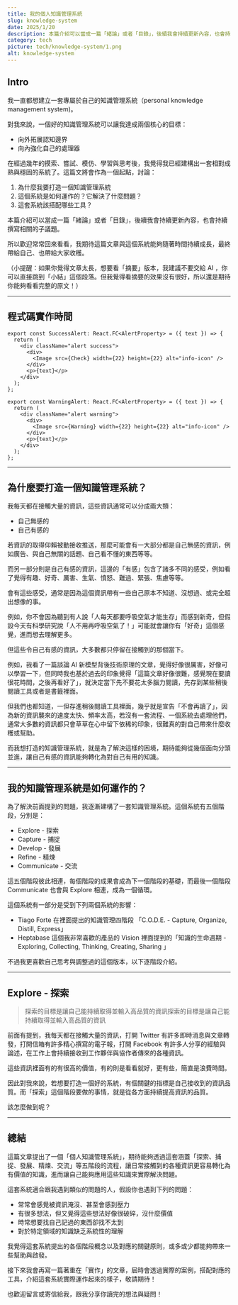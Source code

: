 ```yaml
---
title: 我的個人知識管理系統
slug: knowledge-system
date: 2025/1/20
description: 本篇介紹可以當成一篇「緒論」或者「目錄」，後續我會持續更新內容，也會持續撰寫相關的子議題。所以歡迎常常回來看看，我期待這篇文章與這個系統能夠隨著時間持續成長，最終帶給自己、也帶給大家收穫。
category: tech
picture: tech/knowledge-system/1.png
alt: knowledge-system
---
```


## Intro

我一直都想建立一套專屬於自己的知識管理系統（personal knowledge management system)。

對我來說，一個好的知識管理系統可以讓我達成兩個核心的目標：

- 向外拓展認知邊界
- 向內強化自己的處理器

在經過幾年的摸索、嘗試、模仿、學習與思考後，我覺得我已經建構出一套相對成熟與穩固的系統了。這篇文將會作為一個起點，討論：

1. 為什麼我要打造一個知識管理系統
2. 這個系統是如何運作的？它解決了什麼問題？
3. 這套系統該搭配哪些工具？

本篇介紹可以當成一篇「緒論」或者「目錄」，後續我會持續更新內容，也會持續撰寫相關的子議題。

所以歡迎常常回來看看，我期待這篇文章與這個系統能夠隨著時間持續成長，最終帶給自己、也帶給大家收穫。

（小提醒：如果你覺得文章太長，想要看「摘要」版本，我建議不要交給 AI ，你可以直接跳到「小結」這個段落。但我覺得看摘要的效果沒有很好，所以還是期待你能夠看看完整的原文！）

---

## 程式碼實作時間

```jsx:pages/index.tsx {1,3-5}
export const SuccessAlert: React.FC<AlertProperty> = ({ text }) => {
  return (
    <div className="alert success">
      <div>
        <Image src={Check} width={22} height={22} alt="info-icon" />
      </div>
      <p>{text}</p>
    </div>
  );
};

export const WarningAlert: React.FC<AlertProperty> = ({ text }) => {
  return (
    <div className="alert warning">
      <div>
        <Image src={Warning} width={22} height={22} alt="info-icon" />
      </div>
      <p>{text}</p>
    </div>
  );
};
```

---

## 為什麼要打造一個知識管理系統？

我每天都在接觸大量的資訊，這些資訊通常可以分成兩大類：

- 自己無感的
- 自己有感的

若資訊的取得仰賴被動接收推送，那麼可能會有一大部分都是自己無感的資訊，例如廣告、與自己無關的話題、自己看不懂的東西等等。

而另一部分則是自己有感的資訊，這邊的「有感」包含了諸多不同的感受，例如看了覺得有趣、好奇、厲害、生氣、憤怒、難過、緊張、焦慮等等。

會有這些感受，通常是因為這個資訊帶有一些自己原本不知道、沒想過、或完全超出想像的事。

例如，你不會因為聽到有人說「人每天都要呼吸空氣才能生存」而感到新奇，但假設今天有科學研究說「人不用再呼吸空氣了！」可能就會讓你有「好奇」這個感覺，進而想去理解更多。

但這些令自己有感的資訊，大多數都只停留在接觸到的那個當下。

例如，我看了一篇談論 AI 新模型背後技術原理的文章，覺得好像很厲害，好像可以學習一下，但同時我也基於過去的印象覺得「這篇文章好像很難，感覺現在要讀很花時間，之後再看好了」，就決定當下先不要花太多腦力閱讀，先存到某些稍後閱讀工具或者是書籤裡面。

但我們也都知道，一但存進稍後閱讀工具裡面，幾乎就是宣告「不會再讀了」，因為新的資訊襲來的速度太快、頻率太高，若沒有一套流程、一個系統去處理他們，通常大多數的資訊都只會草草在心中留下依稀的印象，很難真的對自己帶來什麼收穫或幫助。

而我想打造的知識管理系統，就是為了解決這樣的困境，期待能夠從幾個面向分頭並進，讓自己有感的資訊能夠轉化為對自己有用的知識。

---

## 我的知識管理系統是如何運作的？

為了解決前面提到的問題，我逐漸建構了一套知識管理系統。這個系統有五個階段，分別是：

- Explore - 探索
- Capture - 捕捉
- Develop - 發展
- Refine - 精煉
- Communicate - 交流

<BlogInsertImage path="tech/knowledge-system/loop.png" alt="222" />

這五個階段彼此相連，每個階段的成果會成為下一個階段的基礎，而最後一個階段 Communicate 也會與 Explore 相連，成為一個循環。

這個系統有一部分是受到下列兩個系統的影響：

- Tiago Forte 在<BlankLink text="The 4 Levels of Personal Knowledge Management" href="https://fortelabs.com/blog/the-4-levels-of-personal-knowledge-management/" />裡面提出的知識管理四階段 「C.O.D.E. - Capture, Organize, Distill, Express」
- Heptabase 這個我非常喜歡的產品的 Vision 裡面提到的「知識的生命週期 - Exploring, Collecting, Thinking, Creating, Sharing 」

不過我更喜歡自己思考與調整過的這個版本，以下逐階段介紹。

---

## Explore - 探索

> 探索的目標是讓自己能持續取得並輸入高品質的資訊探索的目標是讓自己能持續取得並輸入高品質的資訊

前面有提到，我每天都在接觸大量的資訊，打開 Twitter 有許多即時消息與文章轉發，打開信箱有許多精心撰寫的電子報，打開 Facebook 有許多人分享的經驗與論述，在工作上會持續接收到工作夥伴與協作者傳來的各種資訊。

這些資訊裡面有的有很高的價值，有的則是看看就好，更有些，簡直是浪費時間。

因此對我來說，若想要打造一個好的系統，有個關鍵的指標是自己接收到的資訊品質。而「探索」這個階段要做的事情，就是從各方面持續提高資訊的品質。

該怎麼做到呢？

<BlogInsertImage path="tech/knowledge-system/333.png" alt="333" />

---

## 總結

這篇文章提出了一個「個人知識管理系統」，期待能夠透過這套涵蓋「探索、捕捉、發展、精煉、交流」等五階段的流程，讓日常接觸到的各種資訊更容易轉化為有價值的知識，進而讓自己能夠應用這些知識來實際解決問題。

這套系統適合跟我遇到類似的問題的人，假設你也遇到下列的問題：

- 常常會感覺被資訊淹沒、甚至會感到壓力
- 有很多想法，但又覺得這些想法好像很破碎，沒什麼價值
- 時常想要找自己記過的東西卻找不太到
- 對於特定領域的知識缺乏系統性的理解

我覺得這套系統提出的各個階段概念以及對應的關鍵原則，或多或少都能夠帶來一些幫助與啟發。

接下來我會再寫一篇著重在「實作」的文章，屆時會透過實際的案例，搭配對應的工具，介紹這套系統實際運作起來的樣子，敬請期待！

也歡迎留言或寄信給我，跟我分享你讀完的想法與疑問！
